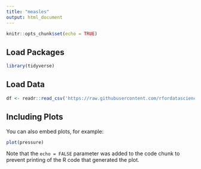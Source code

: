 ```yaml
---
title: "measles"
output: html_document
---
```


```r
knitr::opts_chunk$set(echo = TRUE)
```

## Load Packages
```r
library(tidyverse)
```


## Load Data
```r
df <- readr::read_csv('https://raw.githubusercontent.com/rfordatascience/tidytuesday/master/data/2020/2020-02-25/measles.csv')
```

## Including Plots

You can also embed plots, for example:

```r
plot(pressure)
```

Note that the `echo = FALSE` parameter was added to the code chunk to prevent printing of the R code that generated the plot.
